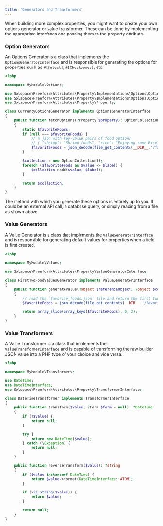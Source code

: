 ```yaml
---
title: 'Generators and Transformers'
---
```



When building more complex properties, you might want to create your own options generator or value
transformer. These can be done by implementing the appropriate interfaces and passing them to the
property attribute.

### Option Generators

An Options Generator is a class that implements the `OptionsGeneratorInterface` and is
responsible for generating the options for properties such as `#[Select]`, `#[Checkboxes]`, etc.

```php showLineNumbers title="MyModule\Options\FoodOptionsGenerator.php"
<?php

namespace MyModule\Options;

use Solspace\Freeform\Attributes\Property\Implementations\Options\OptionCollection;
use Solspace\Freeform\Attributes\Property\Implementations\Options\OptionsGeneratorInterface;
use Solspace\Freeform\Attributes\Property\Property;

class CurrencyOptionsGenerator implements OptionsGeneratorInterface
{
    public function fetchOptions(?Property $property): OptionCollection
    {
        static $favoriteFoods;
        if (null === $favoriteFoods) {
            // a json with key-value pairs of food options
            // { "shrimp": "Shrimp foods", "rice": "Enjoying some Rice", ... }
            $favoriteFoods = json_decode(file_get_contents(__DIR__.'/favorite_foods.json'), true);
        }

        $collection = new OptionCollection();
        foreach ($favoriteFoods as $value => $label) {
            $collection->add($value, $label);
        }

        return $collection;
    }
}
```

The method with which you generate these options is entirely up to you. It could be an external API call,
a database query, or simply reading from a file as shown above.

### Value Generators

A Value Generator is a class that implements the `ValueGeneratorInterface` and is
responsible for generating default values for properties when a field is first created.

```php showLineNumbers title="MyModule\Values\FirstTwoFoodValuesGenerator.php"
<?php

namespace MyModule\Values;

use Solspace\Freeform\Attributes\Property\ValueGeneratorInterface;

class FirstTwoFoodValuesGenerator implements ValueGeneratorInterface
{
    public function generateValue(?object $referenceObject, ?object $context): ?array
    {
        // read the `favorite_foods.json` file and return the first two keys as default selected values
        $favoriteFoods = json_decode(file_get_contents(__DIR__.'/favorite_foods.json'), true);

        return array_slice(array_keys($favoriteFoods), 0, 2);
    }
}
```

### Value Transformers

A Value Transformer is a class that implements the `ValueTransformerInterface` and is
capable of transforming the raw builder JSON value into a PHP type of your choice and vice versa.

```php showLineNumbers title="MyModule\Transformers\DateTimeTransformer.php"
<?php

namespace MyModule\Transformers;

use DateTime;
use DateTimeInterface;
use Solspace\Freeform\Attributes\Property\TransformerInterface;

class DateTimeTransformer implements TransformerInterface
{
    public function transform($value, ?Form $form = null): ?DateTime
    {
        if (!$value) {
            return null;
        }

        try {
            return new DateTime($value);
        } catch (\Exception) {
            return null;
        }
    }

    public function reverseTransform($value): ?string
    {
        if ($value instanceof DateTime) {
            return $value->format(DateTimeInterface::ATOM);
        }

        if (\is_string($value)) {
            return $value;
        }

        return null;
    }
}
```
